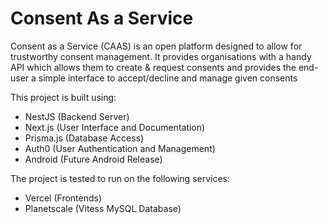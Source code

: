 # Consent As a Service

Consent as a Service (CAAS) is an open platform designed to allow for trustworthy consent management. It provides organisations
with a handy API which allows them to create & request consents and provides the end-user a simple interface to accept/decline and manage given consents

This project is built using:

* NestJS (Backend Server)
* Next.js (User Interface and Documentation)
* Prisma.js (Database Access)
* Auth0 (User Authentication and Management)
* Android (Future Android Release)

The project is tested to run on the following services:

* Vercel (Frontends)
* Planetscale (Vitess MySQL Database)